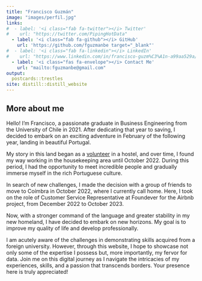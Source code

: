 ```yaml
---
title: "Francisco Guzmán"
image: "images/perfil.jpg"
links:
#  - label: '<i class="fab fa-twitter"></i> Twitter'
#    url: "https://twitter.com/PipingHotData"
  - label: '<i class="fab fa-github"></i> GitHub'
    url: 'https://github.com/fguzmanbe target="_blank"'
#  - label: '<i class="fab fa-linkedin"></i> LinkedIn'
#    url: "https://www.linkedin.com/in/francisco-guzm%C3%A1n-a99aa529a/"
  - label: '<i class="fas fa-envelope"></i> Contact Me'
    url: "mailto:fguzmanbe@gmail.com" 
output:
  postcards::trestles
site: distill::distill_website
---
```

 
## More about me

Hello! I'm Francisco, a passionate graduate in Business Engineering from the University of Chile in 2021. After dedicating that year to saving, I decided to embark on an exciting adventure in February of the following year, landing in beautiful Portugal.

My story in this land began as a [volunteer](../docs/travels/2023-11-14-faro/index.html) in a hostel, and over time, I found my way working in the housekeeping area until October 2022. During this period, I had the opportunity to meet incredible people and gradually immerse myself in the rich Portuguese culture.

In search of new challenges, I made the decision with a group of friends to move to Coímbra in October 2022, where I currently call home. Here, I took on the role of Customer Service Representative at Foundever for the Airbnb project, from December 2022 to October 2023.

Now, with a stronger command of the language and greater stability in my new homeland, I have decided to embark on new horizons. My goal is to improve my quality of life and develop professionally.

I am acutely aware of the challenges in demonstrating skills acquired from a foreign university. However, through this website, I hope to showcase not only some of the expertise I possess but, more importantly, my fervor for data. Join me on this digital journey as I navigate the intricacies of my experiences, skills, and a passion that transcends borders. Your presence here is truly appreciated!